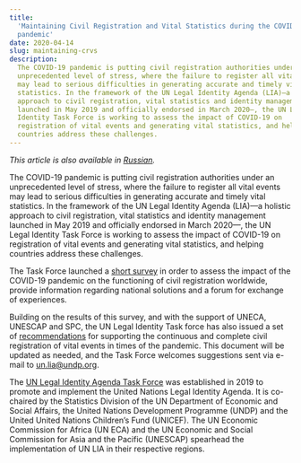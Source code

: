 ```yaml
---
title:
  'Maintaining Civil Registration and Vital Statistics during the COVID-19
  pandemic'
date: 2020-04-14
slug: maintaining-crvs
description:
  The COVID-19 pandemic is putting civil registration authorities under an
  unprecedented level of stress, where the failure to register all vital events
  may lead to serious difficulties in generating accurate and timely vital
  statistics. In the framework of the UN Legal Identity Agenda (LIA)—a holistic
  approach to civil registration, vital statistics and identity management
  launched in May 2019 and officially endorsed in March 2020—, the UN Legal
  Identity Task Force is working to assess the impact of COVID-19 on
  registration of vital events and generating vital statistics, and helping
  countries address these challenges.
---
```


_This article is also available in [Russian](./ru.pdf)._

The COVID-19 pandemic is putting civil registration authorities under an
unprecedented level of stress, where the failure to register all vital events
may lead to serious difficulties in generating accurate and timely vital
statistics. In the framework of the UN Legal Identity Agenda (LIA)—a holistic
approach to civil registration, vital statistics and identity management
launched in May 2019 and officially endorsed in March 2020—, the UN Legal
Identity Task Force is working to assess the impact of COVID-19 on registration
of vital events and generating vital statistics, and helping countries address
these challenges.

The Task Force launched a
[short survey](https://unstats.un.org/legal-identity-agenda/COVID-19/) in order
to assess the impact of the COVID-19 pandemic on the functioning of civil
registration worldwide, provide information regarding national solutions and a
forum for exchange of experiences.

Building on the results of this survey, and with the support of UNECA, UNESCAP
and SPC, the UN Legal Identity Task force has also issued a set of
[recommendations](https://unstats.un.org/legal-identity-agenda/documents/COVID-19-Guidelines.pdf)
for supporting the continuous and complete civil registration of vital events in
times of the pandemic. This document will be updated as needed, and the Task
Force welcomes suggestions sent via e-mail to
[un.lia@undp.org](mailto:un.lia@undp.org).

The
[UN Legal Identity Agenda Task Force](https://unstats.un.org/legal-identity-agenda/)
was established in 2019 to promote and implement the United Nations Legal
Identity Agenda. It is co-chaired by the Statistics Division of the UN
Department of Economic and Social Affairs, the United Nations Development
Programme (UNDP) and the United United Nations Children’s Fund (UNICEF). The UN
Economic Commission for Africa (UN ECA) and the UN Economic and Social
Commission for Asia and the Pacific (UNESCAP) spearhead the implementation of UN
LIA in their respective regions.
